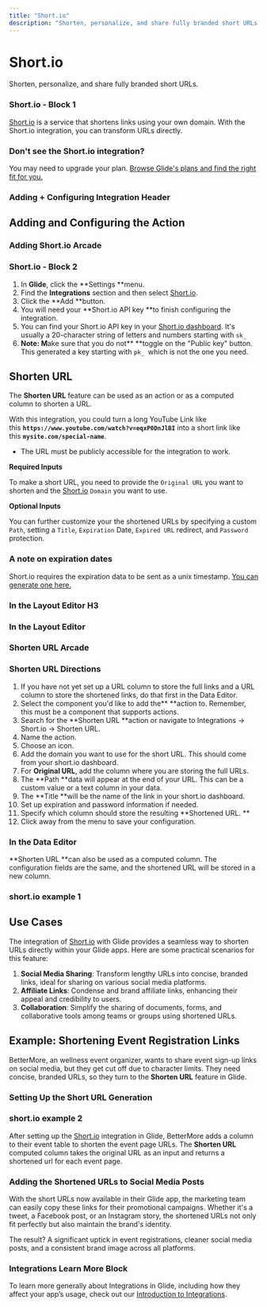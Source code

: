 ```yaml
---
title: "Short.io"
description: "Shorten, personalize, and share fully branded short URLs."
---
```


# Short.io

Shorten, personalize, and share fully branded short URLs.

### Short.io - Block 1

[Short.io](https://short.io/) is a service that shortens links using your own domain. With the Short.io integration, you can transform URLs directly.

### Don't see the Short.io integration?

You may need to upgrade your plan. [Browse Glide's plans and find the right fit for you.](https://www.glideapps.com/pricing)

### Adding + Configuring Integration Header

## Adding and Configuring the Action



### Adding Short.io Arcade

### Short.io - Block 2

1. In **Glide**, click the **Settings **menu.
2. Find the **Integrations** section and then select [Short.io](https://short.io/).
3. Click the **Add **button.
4. You will need your **Short.io API key **to finish configuring the integration.
5. You can find your Short.io API key in your [Short.io dashboard](https://app.short.io/settings/integrations/api-key). It's usually a 20-character string of letters and numbers starting with `sk_`
6. **Note: M**ake sure that you do not** **toggle on the "Public key" button. This generated a key starting with `pk_ `which is not the one you need. 

## Shorten URL

The **Shorten URL** feature can be used as an action or as a computed column to shorten a URL.

With this integration, you could turn a long YouTube Link like this **`https://www.youtube.com/watch?v=eqxP0DnJlBI`** into a short link like this **`mysite.com/special-name`**.

- The URL must be publicly accessible for the integration to work.

**Required Inputs**

To make a short URL, you need to provide the `Original URL` you want to shorten and the [Short.io](http://Short.io) `Domain` you want to use.

**Optional Inputs**

You can further customize your the shortened URLs by specifying a custom `Path`, setting a `Title`, `Expiration` Date, `Expired URL` redirect, and `Password` protection.

### A note on expiration dates

Short.io requires the expiration data to be sent as a unix timestamp. [You can generate one here.](https://www.unixtimestamp.com/)

### In the Layout Editor H3

### In the Layout Editor



### Shorten URL Arcade

### Shorten URL Directions

1. If you have not yet set up a URL column to store the full links and a URL column to store the shortened links, do that first in the Data Editor. 
2. Select the component you'd like to add the** **action to. Remember, this must be a component that supports actions.
3. Search for the **Shorten URL **action or navigate to Integrations -> Short.io -> Shorten URL.
4. Name the action.
5. Choose an icon.
6. Add the domain you want to use for the short URL. This should come from your short.io dashboard.
7. For **Original URL**, add the column where you are storing the full URLs.
8. The **Path **data will appear at the end of your URL. This can be a custom value or a text column in your data. 
9. The **Title **will be the name of the link in your short.io dashboard. 
10. Set up expiration and password information if needed.
11. Specify which column should store the resulting **Shortened URL. **
12. Click away from the menu to save your configuration. 

### In the Data Editor

**Shorten URL **can also be used as a computed column. The configuration fields are the same, and the shortened URL will be stored in a new column. 

### short.io example 1

## Use Cases

The integration of [Short.io](http://short.io/) with Glide provides a seamless way to shorten URLs directly within your Glide apps. Here are some practical scenarios for this feature:

1. **Social Media Sharing**: Transform lengthy URLs into concise, branded links, ideal for sharing on various social media platforms.
2. **Affiliate Links**: Condense and brand affiliate links, enhancing their appeal and credibility to users.
3. **Collaboration**: Simplify the sharing of documents, forms, and collaborative tools among teams or groups using shortened URLs.

## Example: Shortening Event Registration Links

BetterMore, an wellness event organizer, wants to share event sign-up links on social media, but they get cut off due to character limits. They need concise, branded URLs, so they turn to the **Shorten URL** feature in Glide.

### **Setting Up the Short URL Generation**



### short.io example 2

After setting up the [Short.io](http://Short.io) integration in Glide, BetterMore adds a column to their event table to  shorten the event page URLs. The **Shorten URL** computed column takes the original URL as an input and returns a shortened url for each event page.

### Adding **the Shortened URLs to Social Media Posts**

With the short URLs now available in their Glide app, the marketing team can easily copy these links for their promotional campaigns. Whether it's a tweet, a Facebook post, or an Instagram story, the shortened URLs not only fit perfectly but also maintain the brand's identity.

The result? A significant uptick in event registrations, cleaner social media posts, and a consistent brand image across all platforms.

### Integrations Learn More Block

To learn more generally about Integrations in Glide, including how they affect your app’s usage, check out our [Introduction to Integrations](/automation/integrations).

